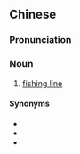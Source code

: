 {{also|钓线}}
==Chinese==
{{zh-forms|s=钓线}}

===Pronunciation===
{{zh-pron
|m=diàoxiàn
|mn=tiò-sòaⁿ
|cat=n
}}

===Noun===
{{zh-noun}}

# [[fishing line]]

====Synonyms====
* {{zh-l|釣絲}}
* {{zh-l|釣魚線}}
* {{zh-l|魚絲}}

{{zh-cat|Fishing}}
